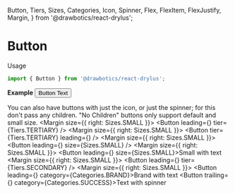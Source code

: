   Button,
  Tiers,
  Sizes,
  Categories,
  Icon,
  Spinner,
  Flex,
  FlexItem,
  FlexJustify,
  Margin,
} from '@drawbotics/react-drylus';



# Button

Usage
```jsx
import { Button } from '@drawbotics/react-drylus';
```
__Example__
<Playground component={Button}>
  <Button>Button Text</Button>
</Playground>


You can also have buttons with just the icon, or just the spinner; for this don't pass any children. "No Children" buttons only support default and small size.
<Playground>
  <Flex justify={FlexJustify.START}>
    <FlexItem>
      <Margin size={{ right: Sizes.SMALL }}>
        <Button leading={<Icon name="command" />} tier={Tiers.TERTIARY} />
      </Margin>
    </FlexItem>
    <FlexItem>
      <Margin size={{ right: Sizes.SMALL }}>
        <Button tier={Tiers.TERTIARY} leading={<Spinner category={Categories.INFO} size={Sizes.SMALL} />} />
      </Margin>
    </FlexItem>
    <FlexItem>
      <Margin size={{ right: Sizes.SMALL }}>
        <Button leading={<Icon name="command" />} size={Sizes.SMALL} />
      </Margin>
    </FlexItem>
    <FlexItem>
      <Margin size={{ right: Sizes.SMALL }}>
        <Button leading={<Icon name="command" />} size={Sizes.SMALL}>Small with text</Button>
      </Margin>
    </FlexItem>
    <FlexItem>
      <Margin size={{ right: Sizes.SMALL }}>
        <Button leading={<Icon name="command" />} tier={Tiers.SECONDARY} />
      </Margin>
    </FlexItem>
    <FlexItem>
      <Margin size={{ right: Sizes.SMALL }}>
        <Button leading={<Icon name="command" />} category={Categories.BRAND}>Brand with text</Button>
      </Margin>
    </FlexItem>
    <FlexItem>
      <Button trailing={<Spinner size={Sizes.SMALL} inversed />} category={Categories.SUCCESS}>Text with spinner</Button>
    </FlexItem>
  </Flex>
</Playground>
